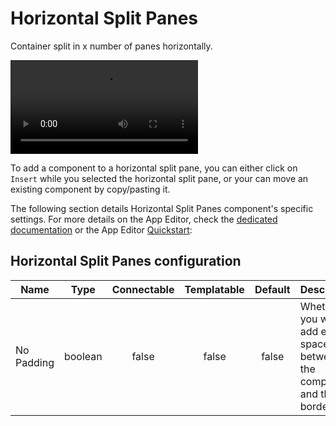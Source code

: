 

# Horizontal Split Panes

Container split in x number of panes horizontally.

<video
    className="border-2 rounded-xl object-cover w-full h-full dark:border-gray-800"
    autoPlay
    controls
    src="/videos/horizontal_split.mp4"
    alt="horizontal split panes"
/>
<br/>

To add a component to a horizontal split pane, you can either click on `Insert` while you selected the horizontal split pane, or your can move an existing component by copy/pasting it.

The following section details Horizontal Split Panes component's specific settings. For more details on the App Editor, check the [dedicated documentation](../0_app_editor/index.mdx) or the App Editor [Quickstart](../../getting_started/7_apps_quickstart/index.mdx):

<div class="grid grid-cols-2 gap-6 mb-4">
    <DocCard
        color="orange"
        title="App Editor Documentation"
        description="The app editor is a low-code builder to create custom User Interfaces with a mix of drag-and-drop and code."
        href="/docs/apps/app_editor"
    />
    <DocCard
        color="orange"
        title="Apps Quickstart"
        description="Learn how to build your first app in a matter of minutes."
        href="/docs/getting_started/apps_quickstart"
    />
</div>

## Horizontal Split Panes configuration

| Name       |  Type   | Connectable | Templatable | Default | Description                                                               |
| ---------- | :-----: | :---------: | :---------: | :-----: | ------------------------------------------------------------------------- |
| No Padding | boolean |    false    |    false    |  false  | Whether you want to add extra space between the component and the border. |
